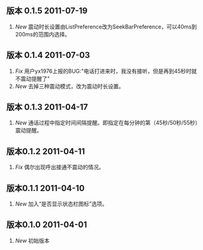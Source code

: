 == 版本 0.1.5 2011-07-19 ==

# ''New'' 震动时长设置由ListPreference改为SeekBarPreference，可以40ms到200ms的范围内选择。


== 版本 0.1.4 2011-07-03 ==

# ''Fix'' 用户yx1976上报的BUG:"电话打进来时，我没有接听，但是再到45秒时就不震动提醒了"
# ''New'' 去掉三种震动模式，改为震动时长设置。


== 版本 0.1.3 2011-04-17 ==

# ''New'' 通话过程中指定时间间隔提醒。即指定在每分钟的第（45秒/50秒/55秒）震动提醒。


== 版本0.1.2 2011-04-11 ==

# ''Fix'' 偶尔出现呼出接通不震动的情况。


== 版本0.1.1 2011-04-10 ==

# ''New'' 加入“是否显示状态栏图标”选项。


== 版本0.1.0 2011-04-01 ==

# ''New'' 初始版本